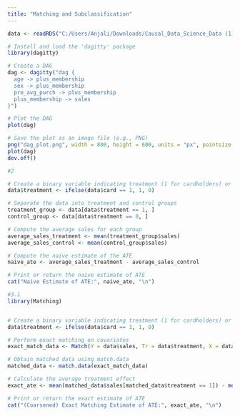 ```yaml
---
title: "Matching and Subclassification"
---
```


```r
data <- readRDS("C:/Users/Anjali/Downloads/Causal_Data_Science_Data (1)/Causal_Data_Science_Data/membership.rds")

# Install and load the 'dagitty' package
library(dagitty)

# Create a DAG
dag <- dagitty("dag {
  age -> plus_membership
  sex -> plus_membership
  pre_avg_purch -> plus_membership
  plus_membership -> sales
}")

# Plot the DAG
plot(dag)

# Save the plot as an image file (e.g., PNG)
png("dag_plot.png", width = 800, height = 600, units = "px", pointsize = 12)
plot(dag)
dev.off()

```
```r
#2

# Create a binary variable indicating treatment (1 for cardholders) or control (0 for non-cardholders)
data$treatment <- ifelse(data$card == 1, 1, 0)

# Separate the data into treatment and control groups
treatment_group <- data[data$treatment == 1, ]
control_group <- data[data$treatment == 0, ]

# Compute the average sales for each group
average_sales_treatment <- mean(treatment_group$sales)
average_sales_control <- mean(control_group$sales)

# Compute the naive estimate of the ATE
naive_ate <- average_sales_treatment - average_sales_control

# Print or return the naive estimate of ATE
cat("Naive Estimate of ATE:", naive_ate, "\n")


```
```r
#3.1
library(Matching)


# Create a binary variable indicating treatment (1 for cardholders) or control (0 for non-cardholders)
data$treatment <- ifelse(data$card == 1, 1, 0)

# Perform exact matching on covariates
exact_match_data <- Match(Y = data$sales, Tr = data$treatment, X = data[, c("age", "sex", "pre_avg_purch")], exact = TRUE)

# Obtain matched data using match.data
matched_data <- match.data(exact_match_data)

# Calculate the average treatment effect
exact_ate <- mean(matched_data$sales[matched_data$treatment == 1]) - mean(matched_data$sales[matched_data$treatment == 0])

# Print or return the exact estimate of ATE
cat("(Coarsened) Exact Matching Estimate of ATE:", exact_ate, "\n")

```



